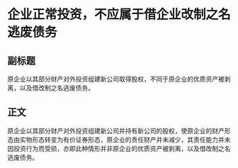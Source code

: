 # 企业正常投资，不应属于借企业改制之名逃废债务
## 副标题
原企业以其部分财产对外投资组建新公司取得股权，不同于原企业的优质资产被剥离，以及借改制之名逃废债务。
## 正文
原企业以其部分财产对外投资组建新公司并持有新公司的股权，使原企业的财产形态由实物形态转变为有价证券形态，原企业的责任财产并未减少，其责任能力并未因投资行为而受损，亦即此种情形并非原企业的优质资产被剥离，以及借改制之名逃废债务。
